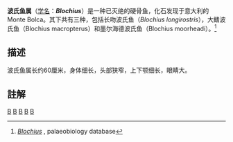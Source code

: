{{Automatic taxobox
| taxon = Blochius
| authority = Volta, 1800
| image=Blochius longirostris.jpg
| image_caption=''Blochius longirostris''
}}

'''波氏鱼属'''（[[学名|学名]]：'''''Blochius'''''）是一种已灭绝的硬骨鱼，化石发现于意大利的Monte Bolca。其下共有三种，包括长吻波氏鱼（''Blochius longirostris''），大鳍波氏鱼（Blochius macropterus）和墨尔海德波氏鱼（Blochius moorheadi）。<ref>[http://paleodb.org/cgi-bin/bridge.pl?action=checkTaxonInfo&taxon_no=35639&is_real_user=1 ''Blochius''] {{Wayback|url=http://paleodb.org/cgi-bin/bridge.pl?action=checkTaxonInfo&taxon_no=35639&is_real_user=1 |date=20120217033505 }}, palaeobiology database</ref>

==描述==
波氏鱼属长约60厘米，身体细长，头部狭窄，上下颚细长，眼睛大。

==註解==
{{Reflist}}
{{Taxonbar}}
[[Category:絕滅物種|B]]
[[Category:波氏鱼属|B]]
[[Category:始新世魚類|B]]
[[Category:1800年描述的分类群|B]]
[[Category:蒙特波卡化石库|B]]